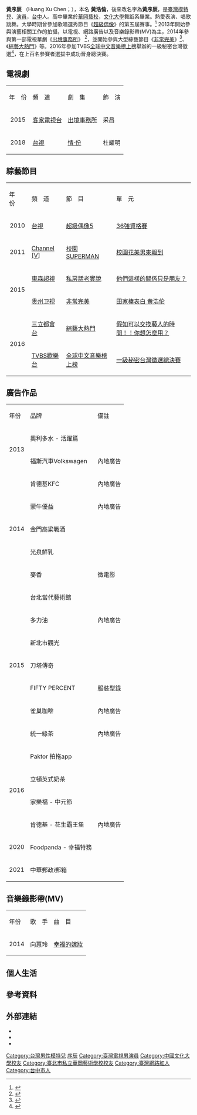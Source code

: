{{blpsources|time=2017-01-17T00:51:36+00:00}}
{{noteTA|T= 黃序辰|G1=姓氏}}
{{藝人
| 姓名 = 黃序辰
| 類型 = 男藝人
| 圖片 = 
| 圖片尺寸 = 
| 羅馬拼音 = Huang Xu Chen
| 英文名 = Nick
| 國籍 = {{ROC}}
| 出生日期 = {{Birth_date_and_age|1991|3|4}}
| 出生地點 = {{TWN}}[[台中市|台中市]]
| 職業 = [[演員|演員]]、[[模特兒|模特兒]]
| 語言 = [[國語|國語]]、[[英語|英語]]、[[臺語|臺語]]
| 教育程度 = 文化大學舞蹈系
| 出道日期 = 2013年
| 代表作 = [[超級偶像5|超級偶像5]] 、[[非常完美|非常完美]]
| 網站 = [https://www.facebook.com/huangxuchen.nick/ 黃序辰 Nick]
}}

'''黃序辰''' （Huang Xu Chen；{{bd|1991年|3月4日|catIdx=L}}），本名 '''黃浩倫'''，後來改名字為'''黃序辰'''，是[[臺灣|臺灣]][[模特兒|模特兒]]、[[演員|演員]]，[[台北|台中]]人。高中畢業於[[華岡藝校|華岡藝校]]，[[文化大學|文化大學]]舞蹈系畢業。熱愛表演、唱歌跳舞。大學時期曾參加歌唱選秀節目《[[超級偶像|超級偶像]]》的第五屆賽事。<ref>{{Citation|last=kaiger6|title=20100821 超級偶像 1.黃浩倫:我聽見有人叫你寶貝|date=2010-08-21|url=https://www.youtube.com/watch?v=zhZNhXAOoCU|accessdate=2017-01-19|archive-date=2017-02-02|archive-url=https://web.archive.org/web/20170202185243/https://www.youtube.com/watch?v=zhZNhXAOoCU|dead-url=no}}</ref> 2013年開始參與演藝相關工作的拍攝，以電視、網路廣告以及音樂錄影帶(MV)為主，2014年參與第一部電視華劇《[[出境事務所|出境事務所]]》
<ref>{{Cite web |url=https://www.facebook.com/departurefromlife/ |title=出境事務所 |access-date=2017-01-18 |archive-date=2017-03-31 |archive-url=https://web.archive.org/web/20170331102348/https://www.facebook.com/departurefromlife |dead-url=no }}</ref>，並開始參與大型綜藝節目《[[非常完美|非常完美]]》<ref>{{Citation|last=非常完美官方频道 Perfect Dating Official Channel 扫一扫与男嘉宾互动|title=20150828 田家榛表白 黄浩伦|date=2015-09-11|url=https://www.youtube.com/watch?v=UxRCVzEWE-E|accessdate=2017-01-19|archive-date=2019-11-28|archive-url=https://web.archive.org/web/20191128144209/https://www.youtube.com/watch?v=UxRCVzEWE-E|dead-url=no}}</ref>、《[[綜藝大熱門|綜藝大熱門]]》等。2016年參加TVBS[[全球中文音樂榜上榜|全球中文音樂榜上榜]]舉辦的一級秘密台灣徵選<ref>{{Cite web |url=http://news.tvbs.com.tw/entertainment/681117 |title=韓團來台選成員　黃序辰爭一席位赴韓培訓 |access-date=2017-01-16 |archive-date=2017-02-05 |archive-url=https://web.archive.org/web/20170205060806/http://news.tvbs.com.tw/entertainment/681117 |dead-url=no }}</ref>，在上百名參賽者選拔中成功晉身總決賽。
== 電視劇 ==
{|class="wikitable"
|- style="background:skyblue;color:black;text-align:center;font-weight:bold;"
|年　份
|頻　道
|劇　集
|飾　演
|-
| align="center" |2015
|[[客家電視台|客家電視台]]
|[[出境事務所|出境事務所]]
| 采昌
|-
|align="center"|2018
|[[台視|台視]]
|[[情·份|情·份]]
|杜耀明
|}

== 綜藝節目 ==
{|class="wikitable"
|- style="background:skyblue;color:black;text-align:center;font-weight:bold;"
|年　份
|頻　道
|節　目
|單　元
|-
| align="center" |2010
|[[台視|台視]]
|[[超級偶像5|超級偶像5]]
|[https://www.youtube.com/watch?v=zhZNhXAOoCU 36強資格賽] {{Wayback|url=https://www.youtube.com/watch?v=zhZNhXAOoCU |date=20170202185243 }}
|-
| align="center" |2011
|[[Channel_V|Channel [V]]]
|[[校園SUPERMAN|校園SUPERMAN]]
|[https://www.youtube.com/watch?v=pH_so_vOb9k#t=369.782461 校園花美男來報到] {{Wayback|url=https://www.youtube.com/watch?v=pH_so_vOb9k#t=369.782461 |date=20170609091821 }}
|-
| rowspan="2" align="center" |2015
|[[東森超視|東森超視]]
|[[私房話老實說|私房話老實說]]
|[https://www.youtube.com/watch?v=GhjEStUo1OY 他們這樣的關係只是朋友？] {{Wayback|url=https://www.youtube.com/watch?v=GhjEStUo1OY |date=20191130024827 }}
|-
|[[贵州卫视|贵州卫视]]
|[[非常完美_(电视节目)|非常完美]] 
|[https://www.youtube.com/watch?v=UxRCVzEWE-E 田家榛表白 黄浩伦] {{Wayback|url=https://www.youtube.com/watch?v=UxRCVzEWE-E |date=20191128144209 }}
|-
| rowspan="2" align="center" |2016
|[[三立都會台|三立都會台]]
|[[綜藝大熱門|綜藝大熱門]]
|[https://www.youtube.com/watch?v=0caGyGlifyA 假如可以交換藝人的時間！！你想怎麼用？] {{Wayback|url=https://www.youtube.com/watch?v=0caGyGlifyA |date=20170202191608 }}
|-
|[[TVBS歡樂台|TVBS歡樂台]]
|[[全球中文音樂榜上榜_(臺灣版)|全球中文音樂榜上榜]] 
|[https://www.youtube.com/watch?v=OxrhcnCgV2M&t=3652s 一級秘密台灣徵選總決賽] {{Wayback|url=https://www.youtube.com/watch?v=OxrhcnCgV2M&t=3652s |date=20191108080724 }}
|}

== 廣告作品 ==
{|class="wikitable"
|- style="background:skyblue;color:black;text-align:center;font-weight:bold;"
|年份
|品牌
|備註
|-
| rowspan="2" |2013
|奧利多水 - 活躍篇
|
|-
|福斯汽車Volkswagen
|內地廣告
|-
| rowspan="5" |2014
|肯德基KFC 
|內地廣告
|-
|蒙牛優益
|內地廣告
|-
|金門高粱戰酒
|
|-
|光泉鮮乳
|
|-
|麥香
|微電影
|-
| rowspan="7" |2015
|台北當代藝術館
|
|-
|多力油
|內地廣告
|-
|新北市觀光
|
|-
|刀塔傳奇
|
|-
|FIFTY PERCENT 
|服裝型錄
|-
|雀巢咖啡
|內地廣告
|-
|統一綠茶
|內地廣告
|-
| rowspan="4" |2016
|Paktor 拍拖app 
|
|-
|立頓英式奶茶
|
|-
|家樂福 - 中元節
|
|-
|肯德基 - 花生霸王堡
|內地廣告
|-
|2020
|Foodpanda - 幸福特務
|-
|2021
|中華郵政i郵箱
|
|}

== 音樂錄影帶(MV) ==
{|class="wikitable"
|- style="background:skyblue;color:black;text-align:center;font-weight:bold;"
|年份
|歌　手
|曲　目
|-
| rowspan="2" |2014
|向蕙玲
|[https://www.youtube.com/watch?v=3_NVTGLlm5g&feature=youtu.be&app=desktop 幸福的嫁妝] {{Wayback|url=https://www.youtube.com/watch?v=3_NVTGLlm5g&feature=youtu.be&app=desktop |date=20191128144202 }}
|}

== 個人生活 ==

== 參考資料 ==
{{reflist}}



==外部連結==
{{commonscat|Yupin Lin}}
<!-- 請勿加入非官方網站 -->
*{{Facebook|huangxuchen.nick|黃序辰 Nick}}
*{{Sinaweibo|3617744990|黃序辰 Nick}}
*{{Instagram|huangxuchenn|黃序辰 Nick}}


{{DEFAULTSORT:Chen陳}}
[[Category:台灣男性模特兒|Category:台灣男性模特兒]]
[[Category:黃姓|序辰]]
[[Category:臺灣電視男演員|Category:臺灣電視男演員]]
[[Category:中國文化大學校友|Category:中國文化大學校友]]
[[Category:臺北市私立華岡藝術學校校友|Category:臺北市私立華岡藝術學校校友]]
[[Category:臺灣網路紅人|Category:臺灣網路紅人]]
[[Category:台中市人|Category:台中市人]]